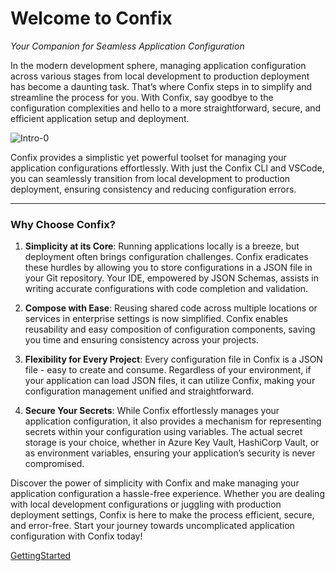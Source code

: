# Welcome to Confix

_Your Companion for Seamless Application Configuration_

In the modern development sphere, managing application configuration across various stages from local development to production deployment has become a daunting task. That’s where Confix steps in to simplify and streamline the process for you. With Confix, say goodbye to the configuration complexities and hello to a more straightforward, secure, and efficient application setup and deployment.

![Intro-0](../../images/intro-0.png)

Confix provides a simplistic yet powerful toolset for managing your application configurations effortlessly. With just the Confix CLI and VSCode, you can seamlessly transition from local development to production deployment, ensuring consistency and reducing configuration errors.

---

### Why Choose Confix?

1. **Simplicity at its Core**:
   Running applications locally is a breeze, but deployment often brings configuration challenges. Confix eradicates these hurdles by allowing you to store configurations in a JSON file in your Git repository. Your IDE, empowered by JSON Schemas, assists in writing accurate configurations with code completion and validation.

2. **Compose with Ease**:
   Reusing shared code across multiple locations or services in enterprise settings is now simplified. Confix enables reusability and easy composition of configuration components, saving you time and ensuring consistency across your projects.

3. **Flexibility for Every Project**:
   Every configuration file in Confix is a JSON file - easy to create and consume. Regardless of your environment, if your application can load JSON files, it can utilize Confix, making your configuration management unified and straightforward.

4. **Secure Your Secrets**:
   While Confix effortlessly manages your application configuration, it also provides a mechanism for representing secrets within your configuration using variables. The actual secret storage is your choice, whether in Azure Key Vault, HashiCorp Vault, or as environment variables, ensuring your application’s security is never compromised.

Discover the power of simplicity with Confix and make managing your application configuration a hassle-free experience. Whether you are dealing with local development configurations or juggling with production deployment settings, Confix is here to make the process efficient, secure, and error-free. Start your journey towards uncomplicated application configuration with Confix today!

[GettingStarted](/getting-started)
